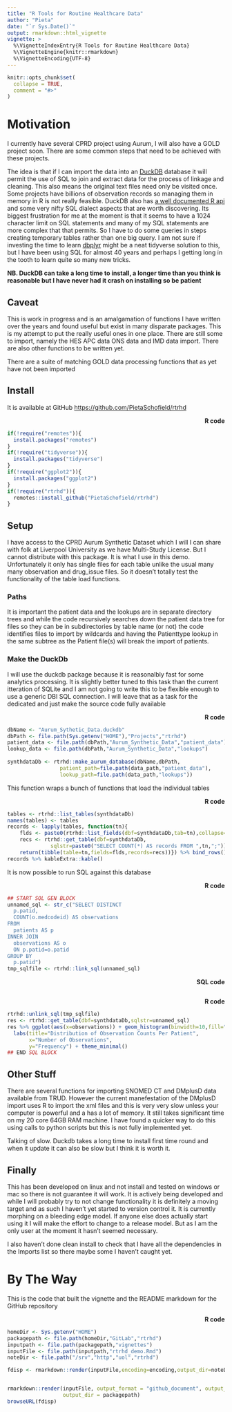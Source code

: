 ```yaml
---
title: "R Tools for Routine Healthcare Data"
author: "Pieta"
date: "`r Sys.Date()`"
output: rmarkdown::html_vignette
vignette: >
  %\VignetteIndexEntry{R Tools for Routine Healthcare Data}
  %\VignetteEngine{knitr::rmarkdown}
  %\VignetteEncoding{UTF-8}
---
```


```r
knitr::opts_chunk$set(
  collapse = TRUE,
  comment = "#>"
)
```

# Motivation

I currently have several CPRD project using Aurum, I will also have a GOLD project soon. There are some
common steps that need to be achieved with these projects. 

The idea is that if I can import the data into an [DuckDB](duckdb) database it will permit the use of 
SQL to join and extract data for the process of linkage and cleaning. This also means the original text
files need only be visited once. Some projects have billions of observation records so managing them in
memory in R is not really feasible. DuckDB also has [a well documented R api](duckrapi) and some very
nifty SQL dialect aspects that are worth discovering. Its biggest frustration for me at the moment is
that it seems to have a 1024 character limit on SQL statements and many of my SQL statements are more
complex that that permits. So I have to do some queries in steps creating temporary tables rather than
one big query. I am not sure if investing the time to learn [dbplyr](dplyr) might be a neat tidyverse
solution to this, but I have been using SQL for almost 40 years and perhaps I getting long in the tooth
to learn quite so many new tricks.

__NB. DuckDB can take a long time to install, a longer time than you think is reasonable
but I have never had it crash on installing so be patient__

## Caveat

This is work in progress and is an amalgamation of functions I have written over the years and found
useful but exist in many disparate packages. This is my attempt to put the really useful ones in one
place. There are still some to import, namely the HES APC data ONS data and IMD data import. There are
also other functions to be written yet. 

There are a suite of matching GOLD data processing functions that as yet have not been imported

## Install

It is available at GitHub [https://github.com/PietaSchofield/rtrhd](rtrhdgh)

<div style='text-align: right'>**R code**</div>

```r
if(!require("remotes")){
  install.packages("remotes")
}
if(!require("tidyverse")){
  install.packages("tidyverse")
}
if(!require("ggplot2")){
  install.packages("ggplot2")
}
if(!require("rtrhd")){
  remotes::install_github("PietaSchofield/rtrhd")
}
```

## Setup

I have access to the CPRD Aurum Synthetic Dataset which I will I can share with folk at Liverpool
University as we have Multi-Study License. But I cannot distribute with this package. It is what I use in
this demo. Unfortunately it only has single files for each table unlike the usual many many observation
and drug_issue files. So it doesn't totally test the functionality of the table load functions.

### Paths

It is important the patient data and the lookups are in separate directory trees and while the code
recursively searches down the patient data tree for files so they can be in subdirectories by table name
(or not) the code identifies files to import by wildcards and having the Patienttype lookup in the same
subtree as the Patient file(s) will break the import of patients.

### Make the DuckDb

I will use the duckdb package because it is reasonalbly fast for some analytics processing. It is
slightly better tuned to this task than the current itteration of SQLite and I am not going to write this
to be flexible enough to use a generic DBI SQL connection. I will leave that as a task for the dedicated
and just make the source code fully available

<div style='text-align: right'>**R code**</div>

```r
dbName <- "Aurum_Sythetic_Data.duckdb"
dbPath <- file.path(Sys.getenv("HOME"),"Projects","rtrhd")
patient_data <- file.path(dbPath,"Aurum_Synthetic_Data","patient_data")
lookup_data <- file.path(dbPath,"Aurum_Synthetic_Data","lookups")
  
synthdataDb <- rtrhd::make_aurum_database(dbName,dbPath,
                 patient_path=file.path(data_path,"patient_data"),
                 lookup_path=file.path(data_path,"lookups"))
```

This function wraps a bunch of functions that load the individual tables

<div style='text-align: right'>**R code**</div>

```r
tables <- rtrhd::list_tables(synthdataDb) 
names(tables) <- tables 
records <- lapply(tables, function(tn){
    flds <- paste0(rtrhd::list_fields(dbf=synthdataDb,tab=tn),collapse=", ")
    recs <- rtrhd::get_table(dbf=synthdataDb,
              sqlstr=paste0("SELECT COUNT(*) AS records FROM ",tn,";")) %>% pull(records)
    return(tibble(table=tn,fields=flds,records=recs))}) %>% bind_rows()
records %>% kableExtra::kable()
```

It is now possible to run SQL against this database

<div style='text-align: right'>**R code**</div>

```r
## START SQL GEN BLOCK
unnamed_sql <- str_c("SELECT DISTINCT
  p.patid,
  COUNT(o.medcodeid) AS observations
FROM
  patients AS p
INNER JOIN
  observations AS o
  ON p.patid=o.patid
GROUP BY
  p.patid")
tmp_sqlfile <- rtrhd::link_sql(unnamed_sql)
```

<div style='text-align: right'>**SQL code**</div>

```sql
```

<div style='text-align: right'>**R code**</div>

```r
rtrhd::unlink_sql(tmp_sqlfile)
res <- rtrhd::get_table(dbf=synthdataDb,sqlstr=unnamed_sql)
res %>% ggplot(aes(x=observations)) + geom_histogram(binwidth=10,fill="blue",colour="black",alpha=0.7) +
  labs(title="Distribution of Observation Counts Per Patient",
       x="Number of Observations",
       y="Frequency") + theme_minimal()
## END SQL BLOCK
```

## Other Stuff

There are several functions for importing SNOMED CT and DMplusD data available from TRUD. However the
current manefestation of the DMplusD import uses R to import the xml files and this is very very slow
unless your computer is powerful and a has a lot of memory. It still takes significant time on my 20
core 64GB RAM machine. I have found a quicker way to do this using calls to python scripts but this is
not fully implemented yet. 

Talking of slow. Duckdb takes a long time to install first time round and when it update it can also be
slow but I think it is worth it.

## Finally 

This has been developed on linux and not install and tested on windows or mac so there is not guarantee
it will work. It is actively being developed and while I will probably try to not change functionality it
is definitely a moving target and as such I haven't yet started to version control it. It is currently
morphing on a bleeding edge model. If anyone else does actually start using it I will make the effort to
change to a release model. But as I am the only user at the moment it hasn't seemed necessary.

I also haven't done clean install to check that I have all the dependencies in the Imports list so there
maybe some I haven't caught yet.

# By The Way

This is the code that built the vignette and the README markdown for the GitHub repository

<div style='text-align: right'>**R code**</div>

```r
homeDir <- Sys.getenv("HOME")
packagepath <- file.path(homeDir,"GitLab","rtrhd")
inputpath <- file.path(packagepath,"vignettes")
inputFile <- file.path(inputpath,"rtrhd_demo.Rmd")
noteDir <- file.path("/srv","http","uol","rtrhd")

fdisp <- rmarkdown::render(inputFile,encoding=encoding,output_dir=noteDir,clean=T)


rmarkdown::render(inputFile, output_format = "github_document", output_file = "README.md",
                  output_dir = packagepath)
browseURL(fdisp)
```

[rtrhdgh]: https://github.com/PietaSchofield/rtrhd
[duckdb]:  https://github.com/duckdb/duckdb
[duckrapi]: https://duckdb.org/docs/api/r
[dbplyr]: https://dbplyr.tidyverse.org/

